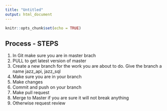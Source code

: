 ```yaml
---
title: "Untitled"
output: html_document
---
```


```r
knitr::opts_chunk$set(echo = TRUE)
```

## Process - STEPS

1. In Git make sure you are in master brach
2. PULL to get latest version of master
3. Create a new branch for the work you are about to do. Give the branch a name jazz_api, jazz_sql
2. Make sure you are in your branch
3. Make changes
4. Commit and push on your branch
5. Make pull request
6. Merge to Master if you are sure it will not break anything
7. Otherwise request review
